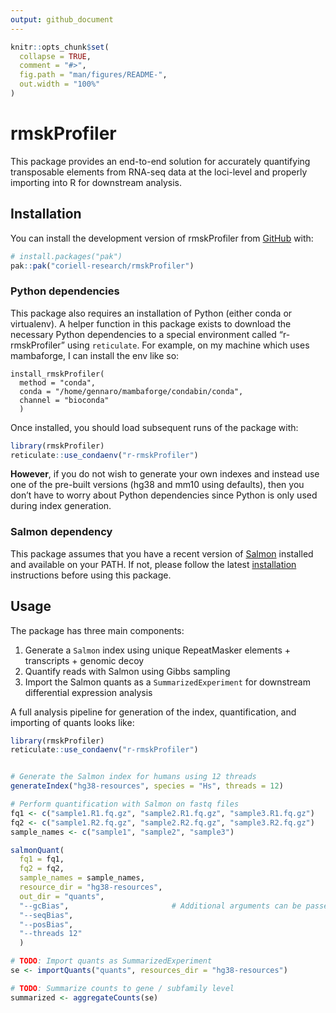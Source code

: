 ```yaml
---
output: github_document
---
```


<!-- README.md is generated from README.Rmd. Please edit that file -->

```r
knitr::opts_chunk$set(
  collapse = TRUE,
  comment = "#>",
  fig.path = "man/figures/README-",
  out.width = "100%"
)
```

# rmskProfiler

<!-- badges: start -->
<!-- badges: end -->

This package provides an end-to-end solution for accurately quantifying 
transposable elements from RNA-seq data at the loci-level and properly importing 
into R for downstream analysis. 

## Installation

You can install the development version of rmskProfiler from [GitHub](https://github.com/) with:

``` r
# install.packages("pak")
pak::pak("coriell-research/rmskProfiler")
```

### Python dependencies

This package also requires an installation of Python (either conda or 
virtualenv). A helper function in this package exists to download the necessary 
Python dependencies to a special environment called "r-rmskProfiler" using 
`reticulate`. For example, on my machine which uses mambaforge, I can install 
the env like so:

```
install_rmskProfiler(
  method = "conda",
  conda = "/home/gennaro/mambaforge/condabin/conda",
  channel = "bioconda"
  )
```

Once installed, you should load subsequent runs of the package with:

```r
library(rmskProfiler)
reticulate::use_condaenv("r-rmskProfiler")
```

**However**, if you do not wish to generate your own indexes and instead use one 
of the pre-built versions (hg38 and mm10 using defaults), then you don't have to 
worry about Python dependencies since Python is only used during index 
generation.

### Salmon dependency

This package assumes that you have a recent version of [Salmon](https://salmon.readthedocs.io/en/latest/salmon.html) installed and 
available on your PATH. If not, please follow the latest [installation](https://salmon.readthedocs.io/en/latest/building.html#binary-releases) 
instructions before using this package.

## Usage

The package has three main components:

1. Generate a `Salmon` index using unique RepeatMasker elements + transcripts + genomic decoy
2. Quantify reads with Salmon using Gibbs sampling
3. Import the Salmon quants as a `SummarizedExperiment` for downstream differential expression analysis

A full analysis pipeline for generation of the index, quantification, and 
importing of quants looks like:

```r
library(rmskProfiler)
reticulate::use_condaenv("r-rmskProfiler")


# Generate the Salmon index for humans using 12 threads
generateIndex("hg38-resources", species = "Hs", threads = 12)

# Perform quantification with Salmon on fastq files
fq1 <- c("sample1.R1.fq.gz", "sample2.R1.fq.gz", "sample3.R1.fq.gz")
fq2 <- c("sample1.R2.fq.gz", "sample2.R2.fq.gz", "sample3.R2.fq.gz")
sample_names <- c("sample1", "sample2", "sample3")

salmonQuant(
  fq1 = fq1, 
  fq2 = fq2, 
  sample_names = sample_names, 
  resource_dir = "hg38-resources", 
  out_dir = "quants", 
  "--gcBias",                       # Additional arguments can be passed as character strings
  "--seqBias",
  "--posBias",
  "--threads 12"
  )

# TODO: Import quants as SummarizedExperiment
se <- importQuants("quants", resources_dir = "hg38-resources")

# TODO: Summarize counts to gene / subfamily level
summarized <- aggregateCounts(se)
```
